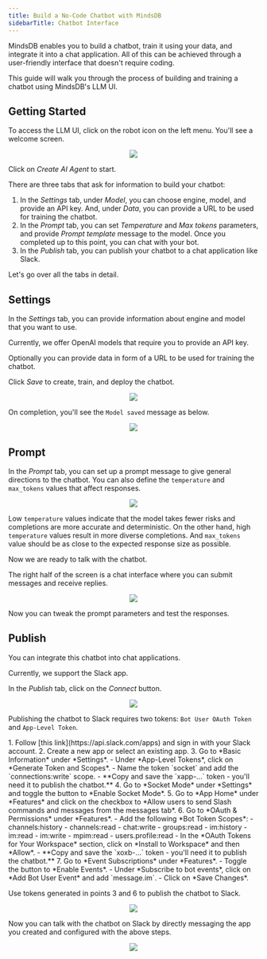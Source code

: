 ```yaml
---
title: Build a No-Code Chatbot with MindsDB
sidebarTitle: Chatbot Interface
---
```


MindsDB enables you to build a chatbot, train it using your data, and integrate it into a chat application. All of this can be achieved through a user-friendly interface that doesn't require coding.

This guide will walk you through the process of building and training a chatbot using MindsDB's LLM UI.

## Getting Started

To access the LLM UI, click on the robot icon on the left menu. You'll see a welcome screen.

<p align="center">
  <img src="/assets/tutorials/llm-chatbot-ui/welcome.png" />
</p>

Click on *Create AI Agent* to start.

There are three tabs that ask for information to build your chatbot:

1. In the *Settings* tab, under *Model*, you can choose engine, model, and provide an API key. And, under *Data*, you can provide a URL to be used for training the chatbot.
2. In the *Prompt* tab, you can set *Temperature* and *Max tokens* parameters, and provide *Prompt template* message to the model. Once you completed up to this point, you can chat with your bot.
3. In the *Publish* tab, you can publish your chatbot to a chat application like Slack.

Let's go over all the tabs in detail.

## Settings

In the *Settings* tab, you can provide information about engine and model that you want to use.

<Note>
Currently, we offer OpenAI models that require you to provide an API key.
</Note>

Optionally you can provide data in form of a URL to be used for training the chatbot.

Click *Save* to create, train, and deploy the chatbot.

<p align="center">
  <img src="/assets/tutorials/llm-chatbot-ui/settings.png" />
</p>

On completion, you'll see the `Model saved` message as below.

<p align="center">
  <img src="/assets/tutorials/llm-chatbot-ui/settings2.png" />
</p>

## Prompt

In the *Prompt* tab, you can set up a prompt message to give general directions to the chatbot. You can also define the `temperature` and `max_tokens` values that affect responses.

<p align="center">
  <img src="/assets/tutorials/llm-chatbot-ui/prompt.png" />
</p>

Low `temperature` values indicate that the model takes fewer risks and completions are more accurate and deterministic. On the other hand, high `temperature` values result in more diverse completions. And `max_tokens` value should be as close to the expected response size as possible.

Now we are ready to talk with the chatbot.

The right half of the screen is a chat interface where you can submit messages and receive replies.

<p align="center">
  <img src="/assets/tutorials/llm-chatbot-ui/chat.png" />
</p>

Now you can tweak the prompt parameters and test the responses.

## Publish

You can integrate this chatbot into chat applications.

<Note>
Currently, we support the Slack app.
</Note>

In the *Publish* tab, click on the *Connect* button.

<p align="center">
  <img src="/assets/tutorials/llm-chatbot-ui/publish.png" />
</p>

Publishing the chatbot to Slack requires two tokens: `Bot User OAuth Token` and `App-Level Token`.

<Accordion title="How to setup Slack app and generate tokens" icon="slack" iconType="thin">
  1. Follow [this link](https://api.slack.com/apps) and sign in with your Slack account.
  2. Create a new app or select an existing app.
  3. Go to *Basic Information* under *Settings*.
      - Under *App-Level Tokens*, click on *Generate Token and Scopes*.
      - Name the token `socket` and add the `connections:write` scope.
      - **Copy and save the `xapp-...` token - you'll need it to publish the chatbot.**
  4. Go to *Socket Mode* under *Settings* and toggle the button to *Enable Socket Mode*.
  5. Go to *App Home* under *Features* and click on the checkbox to *Allow users to send Slash commands and messages from the messages tab*.
  6. Go to *OAuth & Permissions* under *Features*.
      - Add the following *Bot Token Scopes*:
        - channels:history
        - channels:read
        - chat:write
        - groups:read
        - im:history
        - im:read
        - im:write
        - mpim:read
        - users.profile:read
      - In the *OAuth Tokens for Your Workspace* section, click on *Install to Workspace* and then *Allow*.
      - **Copy and save the `xoxb-...` token - you'll need it to publish the chatbot.**
  7. Go to *Event Subscriptions* under *Features*.
      - Toggle the button to *Enable Events*.
      - Under *Subscribe to bot events*, click on *Add Bot User Event* and add `message.im`.
      - Click on *Save Changes*.
</Accordion>

Use tokens generated in points 3 and 6 to publish the chatbot to Slack.

<p align="center">
  <img src="/assets/tutorials/llm-chatbot-ui/slack.png" />
</p>

Now you can talk with the chatbot on Slack by directly messaging the app you created and configured with the above steps.

<p align="center">
  <img src="/assets/tutorials/llm-chatbot-ui/slack-chat.png" />
</p>
